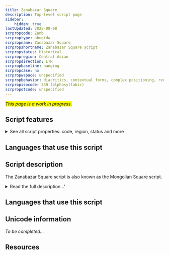 ```yaml
---
title: Zanabazar Square
description: Top-level script page
sidebar:
    hidden: true
lastUpdated: 2025-08-08
scrpropcode: Zanb
scrproptype: abugida
scrpropname: Zanabazar Square
scrpropshortname: Zanabazar Square script
scrpropstatus: Historical
scrpropregion: Central Asian
scrpropdirection: LTR
scrpropbaseline: hanging
scrpropcase: no
scrpropwspace: unspecified
scrpropbehavior: diacritics, contextual forms, complex positioning, required ligatures
scrpropisocode: 339 (alphasyllabic)
scrpropotcode: unspecified
---
```


<span style='background-color:yellow'>_This page is a work in progress._</span>


## Script features

<details>
<summary> See all script properties: code, region, status and more</summary>
<ScriptInfo />
</details>

## Languages that use this script

<WsList script='Zanb' wsMax='5' />

## Script description

The Zanabazar Square script is also known as the Mongolian Square script.

<details>
<summary>Read the full description...'</summary>It is named after its creator, Zanabazar, the first spiritual leader of Tibetan Buddhism in Mongolia, who also developed the [Soyombo script](/scrlang/script-soyo). The script has also been called  the Mongolian Horizontal Script or Xawtaa Dorboljin. It was used for writing the Mongolian, Sanskrit and Tibetan languages. The Zanabazar Square script was inspired by the Tibetan script and has graphical similarities to Phags-pa and its variant forms.

The Zanabazar Square script is an abugida. Consonant letters bear an inherent vowel, which can be changed by writing a vowel diacritic above, below or alongside the consonant. Only the vowel /a/ has its own independent letter. Other independent vowels, for example those at the start of a word which don’t have a consonant to attach to, are written using the letter _a_ with the appropriate vowel diacritic attached to it. There is also a vowel length mark which is written after the vowel to indicate a long vowel.
</details>

## Languages that use this script

<WsList script='Zanb' wsMax='5' />

## Unicode information

_To be completed..._

## Resources

<ScriptResources detailSummary='seemore' />

